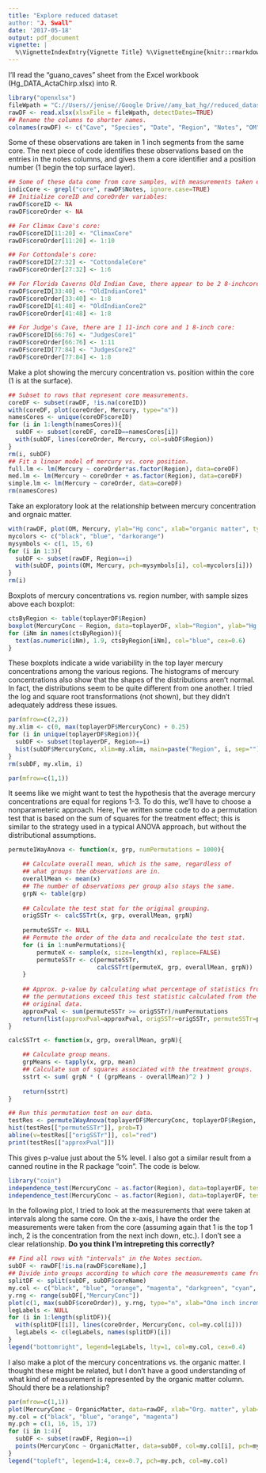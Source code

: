 ---
title: "Explore reduced dataset
author: "J. Swall"
date: '2017-05-18'
output: pdf_document
vignette: |
  %\VignetteIndexEntry{Vignette Title} %\VignetteEngine{knitr::rmarkdown} %\VignetteEncoding{UTF-8}
---

I'll read the "guano_caves" sheet from the Excel workbook (Hg_DATA_ActaChirp.xlsx) into R.
```{r}
library("openxlsx")
fileWpath = "C://Users//jenise//Google Drive//amy_bat_hg//reduced_dataset//Hg_DATA_ActaChirp.xlsx"
rawDF <- read.xlsx(xlsxFile = fileWpath, detectDates=TRUE)
## Rename the columns to shorter names.
colnames(rawDF) <- c("Cave", "Species", "Date", "Region", "Notes", "OM", "Mercury")
```

Some of these observations are taken in 1 inch segments from the same core.  The next piece of code identifies these observations based on the entries in the notes columns, and gives them a core identifier and a position number (1 begin the top surface layer).
```{r}
## Some of these data come from core samples, with measurements taken every inch throughout the core.  We add an extra column that represents the core to which the measurements belong or will contain NA for the rows which aren't from core samples.  I have to do this by hand, because some of the notes that contain "core" are composite measurements, or there could be more than one core per cave.
indicCore <- grepl("core", rawDF$Notes, ignore.case=TRUE)
## Initialize coreID and coreOrder variables:
rawDF$coreID <- NA
rawDF$coreOrder <- NA

## For Climax Cave's core:
rawDF$coreID[11:20] <- "ClimaxCore"
rawDF$coreOrder[11:20] <- 1:10

## For Cottondale's core:
rawDF$coreID[27:32] <- "CottondaleCore"
rawDF$coreOrder[27:32] <- 1:6

## For Florida Caverns Old Indian Cave, there appear to be 2 8-inchcores:
rawDF$coreID[33:40] <- "OldIndianCore1"
rawDF$coreOrder[33:40] <- 1:8
rawDF$coreID[41:48] <- "OldIndianCore2"
rawDF$coreOrder[41:48] <- 1:8

## For Judge's Cave, there are 1 11-inch core and 1 8-inch core:
rawDF$coreID[66:76] <- "JudgesCore1"
rawDF$coreOrder[66:76] <- 1:11
rawDF$coreID[77:84] <- "JudgesCore2"
rawDF$coreOrder[77:84] <- 1:8
```

Make a plot showing the mercury concentration vs. position within the core (1 is at the surface).
```{r, fig.height=3.5}
## Subset to rows that represent core measurements.
coreDF <- subset(rawDF, !is.na(coreID))
with(coreDF, plot(coreOrder, Mercury, type="n"))
namesCores <- unique(coreDF$coreID)
for (i in 1:length(namesCores)){
  subDF <- subset(coreDF, coreID==namesCores[i])
  with(subDF, lines(coreOrder, Mercury, col=subDF$Region))
}
rm(i, subDF)
## Fit a linear model of mercury vs. core position.
full.lm <- lm(Mercury ~ coreOrder*as.factor(Region), data=coreDF)
med.lm <- lm(Mercury ~ coreOrder + as.factor(Region), data=coreDF)
simple.lm <- lm(Mercury ~ coreOrder, data=coreDF)
rm(namesCores)
```

Take an exploratory look at the relationship between mercury concentration and orgnaic matter.
```{r, fig.height=3.5}
with(rawDF, plot(OM, Mercury, ylab="Hg conc", xlab="organic matter", type="n"))
mycolors <- c("black", "blue", "darkorange")
mysymbols <- c(1, 15, 6)
for (i in 1:3){
  subDF <- subset(rawDF, Region==i)
  with(subDF, points(OM, Mercury, pch=mysymbols[i], col=mycolors[i]))
}
rm(i)
```


Boxplots of mercury concentrations vs. region number, with sample sizes above each boxplot:
```{r, fig.height=3.5}
ctsByRegion <- table(toplayerDF$Region)
boxplot(MercuryConc ~ Region, data=toplayerDF, xlab="Region", ylab="Hg conc.")
for (iNm in names(ctsByRegion)){
  text(as.numeric(iNm), 1.9, ctsByRegion[iNm], col="blue", cex=0.6)
}
```

These boxplots indicate a wide variability in the top layer mercury concentrations among the various regions.  The histograms of mercury concentrations also show that the shapes of the distributions aren't normal.  In fact, the distributions seem to be quite different from one another.  I tried the log and square root transformations (not shown), but they didn't adequately address these issues.
```{r, fig.height=6.0}
par(mfrow=c(2,2))
my.xlim <- c(0, max(toplayerDF$MercuryConc) + 0.25)
for (i in unique(toplayerDF$Region)){
  subDF <- subset(toplayerDF, Region==i)
  hist(subDF$MercuryConc, xlim=my.xlim, main=paste("Region", i, sep=""))
}
rm(subDF, my.xlim, i)

par(mfrow=c(1,1))
```

It seems like we might want to test the hypothesis that the average mercury concentrations are equal for regions 1-3.  To do this, we'll have to choose a nonparameteric approach.  Here, I've written some code to do a permutation test that is based on the sum of squares for the treatment effect; this is similar to the strategy used in a typical ANOVA approach, but without the distributional assumptions.
```{r}
permute1WayAnova <- function(x, grp, numPermutations = 1000){

    ## Calculate overall mean, which is the same, regardless of
    ## what groups the observations are in.
    overallMean <- mean(x)
    ## The number of observations per group also stays the same.
    grpN <- table(grp)
    
    ## Calculate the test stat for the original grouping.
    origSSTr <- calcSSTrt(x, grp, overallMean, grpN)
  
    permuteSSTr <- NULL
    ## Permute the order of the data and recalculate the test stat.
    for (i in 1:numPermutations){
        permuteX <- sample(x, size=length(x), replace=FALSE)
        permuteSSTr <- c(permuteSSTr,
                         calcSSTrt(permuteX, grp, overallMean, grpN))
    }
  
    ## Approx. p-value by calculating what percentage of statistics from
    ## the permutations exceed this test statistic calculated from the
    ## original data.
    approxPval <- sum(permuteSSTr >= origSSTr)/numPermutations
    return(list(approxPval=approxPval, origSSTr=origSSTr, permuteSSTr=permuteSSTr))
}

calcSSTrt <- function(x, grp, overallMean, grpN){

    ## Calculate group means.
    grpMeans <- tapply(x, grp, mean)
    ## Calculate sum of squares associated with the treatment groups.
    sstrt <- sum( grpN * ( (grpMeans - overallMean)^2 ) )
    
    return(sstrt)
}

## Run this permutation test on our data.
testRes <- permute1WayAnova(toplayerDF$MercuryConc, toplayerDF$Region, numPermutations=20000)
hist(testRes[["permuteSSTr"]], prob=T)
abline(v=testRes[["origSSTr"]], col="red")
print(testRes[["approxPval"]])
```
This gives p-value just about the 5% level.  I also got a similar result from a canned routine in the R package "coin".  The code is below.
```{r}
library("coin")
independence_test(MercuryConc ~ as.factor(Region), data=toplayerDF, teststat="quadratic", distribution="approximate")
independence_test(MercuryConc ~ as.factor(Region), data=toplayerDF, teststat="quadratic", distribution="asymptotic")
```

In the following plot, I tried to look at the measurements that were taken at intervals along the same core.  On the x-axis, I have the order the measurements were taken from the core (assuming again that 1 is the top 1 inch, 2 is the concentration from the next inch down, etc.).  I don't see a clear relationship.  **Do you think I'm intrepreting this correctly?**
```{r, fig.height=3.5}
## Find all rows with "intervals" in the Notes section.
subDF <- rawDF[!is.na(rawDF$coreName),]
## Divide into groups according to which core the measurements came from.
splitDF <- split(subDF, subDF$coreName)
my.col <- c("black", "blue", "orange", "magenta", "darkgreen", "cyan", "darkred", "gray")
y.rng <- range(subDF[,"MercuryConc"])
plot(c(1, max(subDF$coreOrder)), y.rng, type="n", xlab="One inch increments", ylab="Hg conc.")
legLabels <- NULL
for (i in 1:length(splitDF)){
  with(splitDF[[i]], lines(coreOrder, MercuryConc, col=my.col[i]))
  legLabels <- c(legLabels, names(splitDF)[i])
}
legend("bottomright", legend=legLabels, lty=1, col=my.col, cex=0.4)
```


I also make a plot of the mercury concentrations vs. the organic matter.  I thought these might be related, but I don't have a good understanding of what kind of measurement is represented by the organic matter column.  Should there be a relationship?
```{r, fig.height=4.0}
par(mfrow=c(1,1))
plot(MercuryConc ~ OrganicMatter, data=rawDF, xlab="Org. matter", ylab="Hg conc.", type="n")
my.col = c("black", "blue", "orange", "magenta")
my.pch = c(1, 16, 15, 17)
for (i in 1:4){
  subDF <- subset(rawDF, Region==i)
  points(MercuryConc ~ OrganicMatter, data=subDF, col=my.col[i], pch=my.pch[i])
}
legend("topleft", legend=1:4, cex=0.7, pch=my.pch, col=my.col)
```

